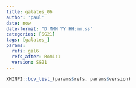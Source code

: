 ```yaml
---
title: galates_06
author: 'paul'
date: now
date-format: "D MMM YY HH:mm.ss"
categories: [SG21]
tags: [galates_]
params:
  refs: gal6
  refs_after: Rom1:1
  version: SG21
---
```


```r
XMINPI::bcv_list_(params$refs, params$version)
```

